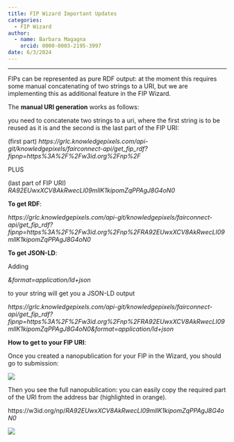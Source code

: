 ```yaml
---
title: FIP Wizard Important Updates
categories:
  - FIP Wizard
author: 
  - name: Barbara Magagna
    orcid: 0000-0003-2195-3997
date: 6/3/2024
---
```


------------------------------------------------------------------------

FIPs can be represented as pure RDF output: at the moment this requires some manual concatenating of two strings to a URI, but we are implementing this as additional feature in the FIP Wizard.

The **manual URI generation** works as follows:

you need to concatenate two strings to a uri, where the first string is to be reused as it is and the second is the last part of the FIP URI:

(first part) *https://grlc.knowledgepixels.com/api-git/knowledgepixels/fairconnect-api/get_fip_rdf?fipnp=https%3A%2F%2Fw3id.org%2Fnp%2F*

PLUS

(last part of FIP URI) *RA92EUwxXCV8AkRwecLl09mllK1kipomZqPPAgJ8G4oN0*

**To get RDF**:

*https://grlc.knowledgepixels.com/api-git/knowledgepixels/fairconnect-api/get_fip_rdf?fipnp=https%3A%2F%2Fw3id.org%2Fnp%2FRA92EUwxXCV8AkRwecLl09mllK1kipomZqPPAgJ8G4oN0*

**To get JSON-LD**:

Adding

*&format=application/ld+json*

to your string will get you a JSON-LD output

*https://grlc.knowledgepixels.com/api-git/knowledgepixels/fairconnect-api/get_fip_rdf?fipnp=https%3A%2F%2Fw3id.org%2Fnp%2FRA92EUwxXCV8AkRwecLl09mllK1kipomZqPPAgJ8G4oN0&format=application/ld+json*

**How to get to your FIP URI**:

Once you created a nanopublication for your FIP in the Wizard, you should go to submission:

![](viewsub.jpg)

Then you see the full nanopublication: you can easily copy the required part of the URI from the address bar (highlighted in orange).

https://w3id.org/np/*RA92EUwxXCV8AkRwecLl09mllK1kipomZqPPAgJ8G4oN0*

![](identifier.jpg)
